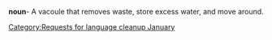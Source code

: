 {{nolanguage/box}}
[[Category:Requests for language cleanup January]]

'''noun'''- A vacoule that removes waste, store excess water, and move around.